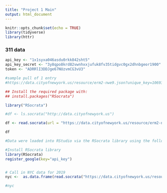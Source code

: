 ```yaml
---
title: "Project 1 Main"
output: html_document
---
```


```r
knitr::opts_chunk$set(echo = TRUE)
library(tidyverse)
library(httr)
```

### 311 data

```r
api_key <- "1x1syxa046asdu0rkk842sht5"
api_key_secret <- "3y8qpo8krd82vwnhxxjufuk8fv35tidgvc0gx2dhnbgeor1900"
token <- "ADRRlI3DDJge67NUzvmCG3vU3"
```

```r
#sample pull of 1 entry
#https://data.cityofnewyork.us/resource/erm2-nwe9.json?unique_key=10693408
```


```r
## Install the required package with:
## install.packages("RSocrata")

library("RSocrata")

#df <- ls.socrata("http://data.cityofnewyork.us")

df <- read.socrata(url = "https://data.cityofnewyork.us/resource/erm2-nwe9.json?$limit=10")

df
```


```r

#Data were loaded into RStudio via the RSocrata library using the following code. 

#Install RSocrata library 
library(RSocrata) 
register_google(key="api_key") 


# Call in NYC data for 2019
nyc <-  as.data.frame(read.socrata("https://data.cityofnewyork.us/resource/fhrw-4uyv.json?$where=created_date between '2019-01-01T12:00:00' and '2019-12-31T23:59:59'", app_token = token))

#nyc

```



